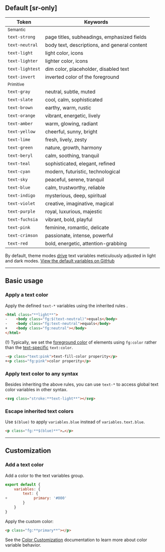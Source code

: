 ## Default [sr-only]
| Token                                             | Keywords                                                                  |
|---------------------------------------------------|---------------------------------------------------------------------------|
| <small>Semantic</small>                                                                                                       |
| <Aa className="fg:strong" />`text-strong`         | page titles, subheadings, emphasized fields                               |
| <Aa className="fg:neutral" />`text-neutral`       | body text, descriptions, and general content                              |
| <Aa className="fg:light" />`text-light`           | light color, icons                                                        |
| <Aa className="fg:lighter" />`text-lighter`       | lighter color, icons                                                      |
| <Aa className="fg:lightest" />`text-lightest`     | dim color, placeholder, disabled text                                     |
| <Aa className="fg:invert" />`text-invert`         | inverted color of the foreground                                          |
| <small>Primitive</small>                                                                                                      |
| <Aa className="fg:gray" />`text-gray`             | neutral, subtle, muted                                                    |
| <Aa className="fg:slate" />`text-slate`           | cool, calm, sophisticated                                                 |
| <Aa className="fg:brown" />`text-brown`           | earthy, warm, rustic                                                      |
| <Aa className="fg:orange" />`text-orange`         | vibrant, energetic, lively                                                |
| <Aa className="fg:amber" />`text-amber`           | warm, glowing, radiant                                                    |
| <Aa className="fg:yellow" />`text-yellow`         | cheerful, sunny, bright                                                   |
| <Aa className="fg:lime" />`text-lime`             | fresh, lively, zesty                                                      |
| <Aa className="fg:green" />`text-green`           | nature, growth, harmony                                                   |
| <Aa className="fg:beryl" />`text-beryl`           | calm, soothing, tranquil                                                  |
| <Aa className="fg:teal" />`text-teal`             | sophisticated, elegant, refined                                           |
| <Aa className="fg:cyan" />`text-cyan`             | modern, futuristic, technological                                         |
| <Aa className="fg:sky" />`text-sky`               | peaceful, serene, tranquil                                                |
| <Aa className="fg:blue" />`text-blue`             | calm, trustworthy, reliable                                               |
| <Aa className="fg:indigo" />`text-indigo`         | mysterious, deep, spiritual                                               |
| <Aa className="fg:violet" />`text-violet`         | creative, imaginative, magical                                            |
| <Aa className="fg:purple" />`text-purple`         | royal, luxurious, majestic                                                |
| <Aa className="fg:fuchsia" />`text-fuchsia`       | vibrant, bold, playful                                                    |
| <Aa className="fg:pink" />`text-pink`             | feminine, romantic, delicate                                              |
| <Aa className="fg:crimson" />`text-crimson`       | passionate, intense, powerful                                             |
| <Aa className="fg:red" />`text-red`               | bold, energetic, attention-grabbing                                       |

By default, theme modes [drive](/docs/configuration#modedriver) text variables meticulously adjusted in light and dark modes.
<Overview />
[View the default variables on GitHub](https://github.com/master-co/css/blob/rc/packages/core/src/config/variables.ts)

---

## Basic usage
### Apply a text color
Apply the defined `text-*` variables using the inherited rules <TextHeirs />.
```html
<html class="**light**">
-    <body class="fg:$(text-neutral)">equals</body>
-    <body class="fg:text-neutral">equals</body>
+    <body class="fg:neutral"></body>
</html>
```
(!) Typically, we set the [foreground color](/docs/color) of elements using `fg:color` rather than the [text-specific](/docs/text-fill-color) `text:color`.
```html
-<p class="text:pink">text-fill-color properity</p>
+<p class="fg:pink">color properity</p>
```

### Apply text color to any syntax
Besides inheriting the above rules, you can use `text-*` to access global text color variables in other syntax.
```html
<svg class="stroke:**text-light**"></svg>
```

### Escape inherited text colors
Use `$(blue)` to apply `variables.blue` instead of `variables.text.blue`.
```html
<p class="fg:**$(blue)**">…</p>
```

---

## Customization
### Add a text color
Add a color to the text variables group.
```js name=master.css.js
export default {
    variables: {
        text: {
+            primary: '#000'
        }
    }
}
```
Apply the custom color:
```html
<p class="fg:**primary**"></p>
```
See the [Color Customization](/docs/colors#customization) documentation to learn more about color variable behavior.
